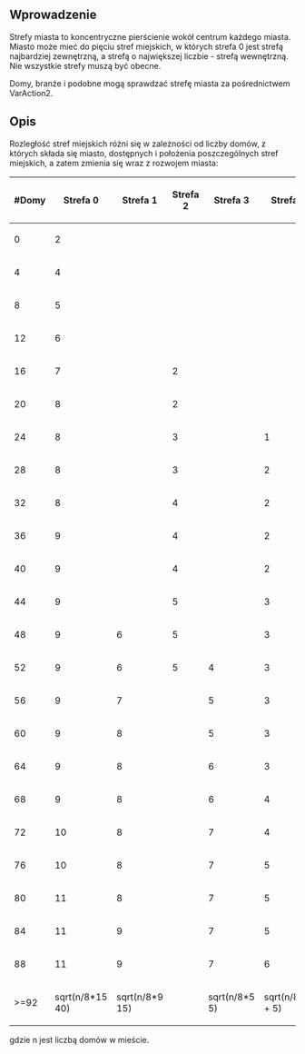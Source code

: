 
<!--{{-}}<br>--><!--{{ambox | text = w trakcie edycji.}}--><!-- -->
== Wprowadzenie ==

Strefy miasta to koncentryczne pierścienie wokół centrum każdego miasta. Miasto może mieć do pięciu stref miejskich, w których strefa 0 jest strefą najbardziej zewnętrzną, a strefą o największej liczbie - strefą wewnętrzną. Nie wszystkie strefy muszą być obecne.

Domy, branże i podobne mogą sprawdzać strefę miasta za pośrednictwem VarAction2. 

== Opis ==
Rozległość stref miejskich różni się w zależności od liczby domów, z których składa się miasto, dostępnych i położenia poszczególnych stref miejskich, a zatem zmienia się wraz z rozwojem miasta:

{|
!#Domy!! Strefa 0 !! Strefa 1 !! Strefa 2 !! Strefa 3 !! Strefa4
|-
| 0   ||  2 ||    ||    ||    ||   
|-
| 4 || 4||  ||  ||  ||  
|-
| 8 || 5||  ||  ||  ||  
|-
| 12 || 6||  ||  ||  ||  
|-
| 16 || 7||  || 2||  ||  
|-
| 20 || 8||  || 2||  ||  
|-
| 24 || 8||  || 3||  || 1
|-
| 28|| 8||  || 3||  || 2
|-
| 32|| 8||  ||4||  || 2
|-
| 36|| 9||  ||4||  || 2
|-
| 40|| 9||  ||4||  || 2
|-
| 44|| 9||  ||5||  || 3
|-
| 48|| 9||6||5||  || 3
|-
| 52|| 9||6||5||4|| 3
|-
| 56|| 9||7||  ||5|| 3
|-
| 60|| 9||8||  ||5|| 3
|-
| 64|| 9||8||  ||6|| 3
|-
| 68|| 9||8||  ||6||4
|-
| 72||10||8||  ||7||4
|-
| 76||10||8||  ||7||5
|-
| 80||11||8||  ||7||5
|-
| 84||11||9||  ||7||5
|-
| 88||11||9||  ||7||6
|-
| >=92|| sqrt(n/8*15   40)|| sqrt(n/8*9   15)||   || sqrt(n/8*5   5) || sqrt(n/8*3 + 5)
|}
gdzie n jest liczbą domów w mieście.